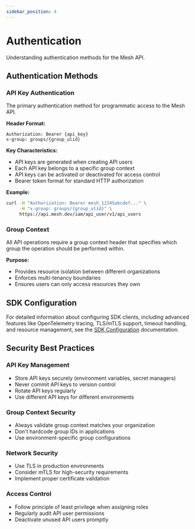 ```yaml
---
sidebar_position: 4
---
```


# Authentication

Understanding authentication methods for the Mesh API.

## Authentication Methods

### API Key Authentication

The primary authentication method for programmatic access to the Mesh API.

**Header Format:**
```
Authorization: Bearer {api_key}
x-group: groups/{group_ulid}
```

**Key Characteristics:**
- API keys are generated when creating API users
- Each API key belongs to a specific group context
- API keys can be activated or deactivated for access control
- Bearer token format for standard HTTP authorization

**Example:**
```bash
curl -H "Authorization: Bearer mesh_12345abcdef..." \
     -H "x-group: groups/{group_ulid}" \
     https://api.mesh.dev/iam/api_user/v1/api_users
```

### Group Context

All API operations require a group context header that specifies which group the operation should be performed within.

**Purpose:**
- Provides resource isolation between different organizations
- Enforces multi-tenancy boundaries
- Ensures users can only access resources they own

## SDK Configuration

For detailed information about configuring SDK clients, including advanced features like OpenTelemetry tracing, TLS/mTLS support, timeout handling, and resource management, see the [SDK Configuration](./sdk-configuration.mdx) documentation.

## Security Best Practices

### API Key Management
- Store API keys securely (environment variables, secret managers)
- Never commit API keys to version control
- Rotate API keys regularly
- Use different API keys for different environments

### Group Context Security
- Always validate group context matches your organization
- Don't hardcode group IDs in applications
- Use environment-specific group configurations

### Network Security
- Use TLS in production environments
- Consider mTLS for high-security requirements
- Implement proper certificate validation

### Access Control
- Follow principle of least privilege when assigning roles
- Regularly audit API user permissions
- Deactivate unused API users promptly

